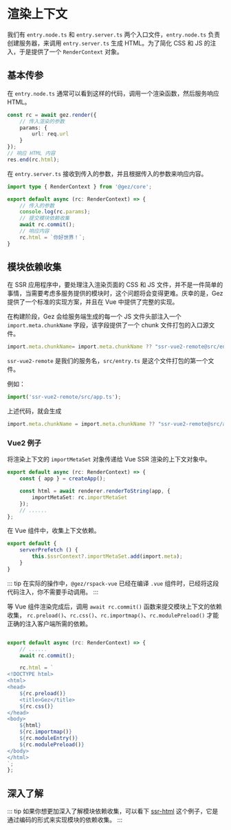 # 渲染上下文
我们有 `entry.node.ts` 和 `entry.server.ts` 两个入口文件，`entry.node.ts` 负责创建服务器，来调用 `entry.server.ts` 生成 HTML。为了简化 CSS 和 JS 的注入，于是提供了一个 `RenderContext` 对象。

## 基本传参
在 `entry.node.ts` 通常可以看到这样的代码，调用一个渲染函数，然后服务响应 HTML。
```ts title="entry.node.ts"
const rc = await gez.render({
    // 传入渲染的参数
    params: {
        url: req.url
    }
});
// 响应 HTML 内容
res.end(rc.html);
```
在 `entry.server.ts` 接收到传入的参数，并且根据传入的参数来响应内容。
```ts title="entry.server.ts"
import type { RenderContext } from '@gez/core';

export default async (rc: RenderContext) => {
    // 传入的参数
    console.log(rc.params);
    // 提交模块依赖收集
    await rc.commit();
    // 响应内容
    rc.html = `你好世界！`;
}
```
## 模块依赖收集
在 SSR 应用程序中，要处理注入渲染页面的 CSS 和 JS 文件，并不是一件简单的事情，当需要考虑多服务提供的模块时，这个问题将会变得更难。庆幸的是，Gez 提供了一个标准的实现方案，并且在 Vue 中提供了完整的实现。    

在构建阶段，Gez 会给服务端生成的每一个 JS 文件头部注入一个 `import.meta.chunkName` 字段，该字段提供了一个 chunk 文件打包的入口源文件。
```ts title="[chunk].js"
import.meta.chunkName= import.meta.chunkName ?? "ssr-vue2-remote@src/entry.ts";
```
`ssr-vue2-remote` 是我们的服务名，`src/entry.ts` 是这个文件打包的第一个文件。    

例如：
```ts
import('ssr-vue2-remote/src/app.ts');
```
上述代码，就会生成
```ts
import.meta.chunkName = import.meta.chunkName ?? "ssr-vue2-remote@src/app.ts";
```
### Vue2 例子
将渲染上下文的 `importMetaSet` 对象传递给 Vue SSR 渲染的上下文对象中。
```ts title="entry.server.ts"
export default async (rc: RenderContext) => {
    const { app } = createApp();

    const html = await renderer.renderToString(app, {
        importMetaSet: rc.importMetaSet
    });
    // ......
};

```
在 Vue 组件中，收集上下文依赖。
```ts title="App.vue"
export default {
    serverPrefetch () {
        this.$ssrContext?.importMetaSet.add(import.meta);
    }
}
```

::: tip
在实际的操作中，`@gez/rspack-vue` 已经在编译 `.vue` 组件时，已经将这段代码注入，你不需要手动调用。
:::

等 Vue 组件渲染完成后，调用 `await rc.commit()` 函数来提交模块上下文的依赖收集， `rc.preload()`、`rc.css()`、`rc.importmap()`、`rc.modulePreload()` 才能正确的注入客户端所需的依赖。
```ts title="entry.server.ts"

export default async (rc: RenderContext) => {
    // ......
    await rc.commit();

    rc.html = `
<!DOCTYPE html>
<html>
<head>
    ${rc.preload()}
    <title>Gez</title>
    ${rc.css()}
</head>
<body>
    ${html}
    ${rc.importmap()}
    ${rc.moduleEntry()}
    ${rc.modulePreload()}
</body>
</html>
`;
};

```

## 深入了解
::: tip
如果你想更加深入了解模块依赖收集，可以看下 [ssr-html](https://github.com/dp-os/gez/tree/master/examples/ssr-html) 这个例子，它是通过编码的形式来实现模块的依赖收集。
:::